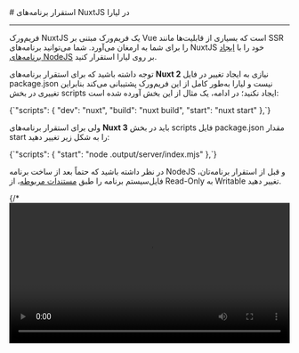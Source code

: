 

<Layout>
<Head>
<title>مستندات استقرار برنامه‌های NuxtJS - لیارا</title>
<meta property="og:title" content="مستندات خدمات رایانش ابری لیارا" />
<meta property="og:description" content="مستندات مربوط به نحوه استقرار برنامه‌های NuxtJS در پلتفرم NodeJS در لیارا"  />
<meta property="og:image" content="https://files.liara.ir/liara/logos/liara-poster.jpg" />
</Head>
# استقرار برنامه‌های NuxtJS در لیارا
<hr className="mb-2" />

فریم‌ورک NuxtJS یک فریم‌ورک مبتنی بر Vue است که بسیاری از قابلیت‌ها مانند SSR را برای شما به ارمغان می‌آورد. شما می‌توانید برنامه‌های NuxtJS خود را با <a href="../../how-tos/create-app" className="text-[#2196f3] ">ایجاد برنامه‌های NodeJS</a> بر روی لیارا استقرار کنید.

توجه داشته باشید که برای استقرار برنامه‌های <b>Nuxt 2</b> نیازی به ایجاد تغییر در فایل <Important>package.json </Important>نیست و لیارا به‌طور کامل از این فریم‌ورک پشتیبانی می‌کند بنابراین تغییری در بخش <Important>scripts</Important> ایجاد نکنید؛ در ادامه، یک مثال از این بخش آورده شده است:

<div className="h-2" />
<div dir='ltr'>
    <Highlight className="json">
        {`"scripts": {
    "dev": "nuxt",
    "build": "nuxt build",
    "start": "nuxt start"
},`}
    </Highlight>
</div>
<div className="h-2" />

ولی برای استقرار برنامه‌های <b>Nuxt 3</b> باید در بخش <Important>scripts</Important> فایل <Important>package.json</Important> مقدار <Important>start</Important> را به شکل زیر تغییر دهید:
<div className="h-2" />
<div dir='ltr'>
    <Highlight className="json">
        {`"scripts": {
    "start": "node .output/server/index.mjs"
},`}
    </Highlight>
</div>
<div className="h-2" />

<Alert variant="info">
<p>
    در نظر داشته باشید که حتماً بعد از ساخت برنامه NodeJS و قبل از استقرار برنامه‌تان، فایل‌سیستم برنامه را طبق <a href="/paas/details/file-system/#how-to-make-fs-writable" className="text-[#2196f3]">مستندات مربوطه</a>، از Read-Only به Writable تغییر دهید.
</p>
</Alert>


<Section id="deploy" title="استقرار برنامه" />
<Tabs 
    tabs={["Liara Console", "Liara CLI"]} 
    content={[
    <>
    {/* 
    <video
        src="https://files.liara.ir/liara/nuxtjs/nuxtjs-desktop.mp4"
        controls="controls"
        className="block w-full"
        width="100%"
    />
    <br />
    */}
    
    <p>
    در نهایت کافیست تا برنامه خود را با کنسول و پورت 3000، در لیارا آپلود کنید و عملیات استقرار را انجام دهید تا برنامه با موفقیت در لیارا مستقر شود.
    </p>
    </>,

    <>
        <video
        src="https://files.liara.ir/liara/nuxtjs/nuxtjs-cli.mp4"
        controls="controls"
        className="block w-full"
        width="100%"
    />
    <br />
    <p>
    در نهایت کافیست تا دستور زیر را اجرا کنید تا برنامه شما در لیارا مستقر شود:
    </p>
    <div className="h-2" />
    <div dir='ltr'>
        <Highlight className="bash">
            {`liara deploy --port=3000 --platform=node`}
        </Highlight>
    </div>
    <div className="h-2" />
    </>,

]} 
/>

<Alert variant="success">
<p>
همچنین بخوانید: <a href="/paas/static/related-apps/nuxtjs" className="text-[#2196f3] ">استفاده از قابلیت Static Site Generation در برنامه‌های NuxtJS</a>
</p>
</Alert>
<Alert variant="success">
<p>
همچنین بخوانید: <a href="../../fix-common-errors/cors-error/nuxtjs" className="text-[#2196f3] ">رفع خطای CORS در فریم‌ورک NuxtJS</a>
</p>
</Alert>

</Layout>